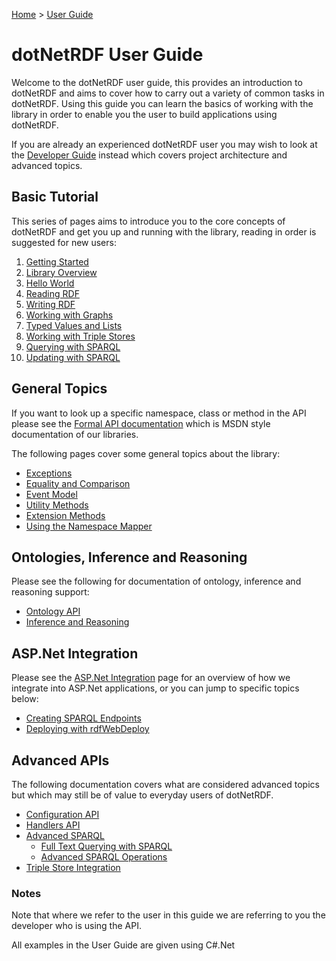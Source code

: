 [[Home]] > [[User Guide]]

= dotNetRDF User Guide =

Welcome to the dotNetRDF user guide, this provides an introduction to dotNetRDF and aims to cover how to carry out a variety of common tasks in dotNetRDF.  Using this guide you can learn the basics of working with the library in order to enable you the user to build applications using dotNetRDF.

If you are already an experienced dotNetRDF user you may wish to look at the [[Developer Guide]] instead which covers project architecture and advanced topics.

== Basic Tutorial ==

This series of pages aims to introduce you to the core concepts of dotNetRDF and get you up and running with the library, reading in order is suggested for new users:

# [[User Guide/Getting Started|Getting Started]]
# [[User Guide/Library Overview|Library Overview]]
# [[User Guide/Hello World|Hello World]]
# [[User Guide/Reading RDF|Reading RDF]]
# [[User Guide/Writing RDF|Writing RDF]]
# [[User Guide/Working with Graphs|Working with Graphs]]
# [[User Guide/Typed Values and Lists|Typed Values and Lists]]
# [[User Guide/Working with Triple Stores|Working with Triple Stores]]
# [[User Guide/Querying with SPARQL|Querying with SPARQL]]
# [[User Guide/Updating with SPARQL|Updating with SPARQL]]

== General Topics == 

If you want to look up a specific namespace, class or method in the API please see the [[http://www.dotnetrdf.org/api/|Formal API documentation]] which is MSDN style documentation of our libraries.

The following pages cover some general topics about the library:

* [[User Guide/Exceptions|Exceptions]]
* [[User Guide/Equality and Comparison|Equality and Comparison]]
* [[User Guide/Event Model|Event Model]]
* [[User Guide/Utility Methods|Utility Methods]]
* [[User Guide/Extension Methods|Extension Methods]]
* [[User Guide/Using the Namespace Mapper|Using the Namespace Mapper]]

== Ontologies, Inference and Reasoning ==

Please see the following for documentation of ontology, inference and reasoning support:

* [[User Guide/Ontology API|Ontology API]]
* [[User Guide/Inference and Reasoning|Inference and Reasoning]]

== ASP.Net Integration ==

Please see the [[User Guide/ASP.Net Integration|ASP.Net Integration]] page for an overview of how we integrate into ASP.Net applications, or you can jump to specific topics below:

* [[User Guide/Creating SPARQL Endpoints|Creating SPARQL Endpoints]]
* [[User Guide/Deploying with rdfWebDeploy|Deploying with rdfWebDeploy]]

== Advanced APIs ==

The following documentation covers what are considered advanced topics but which may still be of value to everyday users of dotNetRDF.

* [[User Guide/Configuration API|Configuration API]]
* [[User Guide/Handlers API|Handlers API]]
* [[User Guide/Advanced SPARQL|Advanced SPARQL]]
** [[User Guide/Full Text Querying with SPARQL|Full Text Querying with SPARQL]]
** [[User Guide/Advanced SPARQL Operations|Advanced SPARQL Operations]]
* [[User Guide/Triple Store Integration|Triple Store Integration]]

=== Notes ===

Note that where we refer to the user in this guide we are referring to you the developer who is using the API.

All examples in the User Guide are given using C#.Net